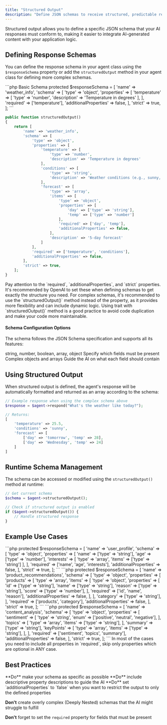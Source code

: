 ```yaml
---
title: "Structured Output"
description: "Define JSON schemas to receive structured, predictable responses from your AI agents instead of free-form text."
---
```


<Note>
Structured output allows you to define a specific JSON schema that your AI responses must conform to, making it easier to integrate AI-generated content with your application logic.
</Note>

## Defining Response Schemas

You can define the response schema in your agent class using the `$responseSchema` property or add the `structuredOutput` method in your agent class for defining more complex schemas.

<CodeGroup>
```php Basic Schema
protected $responseSchema = [
    'name' => 'weather_info',
    'schema' => [
        'type' => 'object',
        'properties' => [
            'temperature' => [
                'type' => 'number',
                'description' => 'Temperature in degrees'
            ],
        ],
        'required' => ['temperature'],
        'additionalProperties' => false,
    ],
    'strict' => true,
];
```

```php Complex Schema
public function structuredOutput()
{
    return [
        'name' => 'weather_info',
        'schema' => [
            'type' => 'object',
            'properties' => [
                'temperature' => [
                    'type' => 'number',
                    'description' => 'Temperature in degrees'
                ],
                'conditions' => [
                    'type' => 'string',
                    'description' => 'Weather conditions (e.g., sunny, rainy)'
                ],
                'forecast' => [
                    'type' => 'array',
                    'items' => [
                        'type' => 'object',
                        'properties' => [
                            'day' => ['type' => 'string'],
                            'temp' => ['type' => 'number']
                        ],
                        'required' => ['day', 'temp'],
                        'additionalProperties' => false,
                    ],
                    'description' => '5-day forecast'
                ]
            ],
            'required' => ['temperature', 'conditions'],
            'additionalProperties' => false,
        ],
        'strict' => true,
    ];
}
```
</CodeGroup>


<Warning>
Pay attention to the `required`, `additionalProperties`, and `strict` properties. It's recommended by OpenAI to set these when defining schemas to get exactly the structure you need.
</Warning>

<Tip>
For complex schemas, it's recommended to use the `structuredOutput()` method instead of the property, as it provides more flexibility and can include dynamic logic.
</Tip>

<Tip>
Using trait with `structuredOutput()` method is a good practice to avoid code duplication and make your code more maintainable.
</Tip>

#### Schema Configuration Options

The schema follows the JSON Schema specification and supports all its features:

<CardGroup cols={2}>
  <Card title="Basic Types" icon="code">
    string, number, boolean, array, object
  </Card>
  <Card title="Required Properties" icon="asterisk">
    Specify which fields must be present
  </Card>
  <Card title="Nested Structures" icon="layer-group">
    Complex objects and arrays
  </Card>
  <Card title="Property Descriptions" icon="comment">
    Guide the AI on what each field should contain
  </Card>
</CardGroup>

## Using Structured Output

When structured output is defined, the agent's response will be automatically formatted and returned as an array according to the schema:

```php
// Example response when using the complex schema above
$response = $agent->respond("What's the weather like today?");

// Returns:
[
    'temperature' => 25.5,
    'conditions' => 'sunny',
    'forecast' => [
        ['day' => 'tomorrow', 'temp' => 28],
        ['day' => 'Wednesday', 'temp' => 24]
    ]
]
```

## Runtime Schema Management

The schema can be accessed or modified using the `structuredOutput()` method at runtime:

```php
// Get current schema
$schema = $agent->structuredOutput();

// Check if structured output is enabled
if ($agent->structuredOutput()) {
    // Handle structured response
}
```

## Example Use Cases

<AccordionGroup>
  <Accordion title="User Profile Generation">
    ```php
    protected $responseSchema = [
        'name' => 'user_profile',
        'schema' => [
            'type' => 'object',
            'properties' => [
                'name' => ['type' => 'string'],
                'age' => ['type' => 'number'],
                'interests' => [
                    'type' => 'array',
                    'items' => ['type' => 'string']
                ],
            ],
            'required' => ['name', 'age', 'interests'],
            'additionalProperties' => false,
        ],
        'strict' => true,
    ];
    ```
  </Accordion>
  <Accordion title="Product Recommendations">
    ```php
    protected $responseSchema = [
        'name' => 'product_recommendations',
        'schema' => [
            'type' => 'object',
            'properties' => [
                'products' => [
                    'type' => 'array',
                    'items' => [
                        'type' => 'object',
                        'properties' => [
                            'id' => ['type' => 'string'],
                            'name' => ['type' => 'string'],
                            'reason' => ['type' => 'string'],
                            'score' => ['type' => 'number'],
                        ],
                        'required' => ['id', 'name', 'reason'],
                        'additionalProperties' => false,
                    ],
                ],
                'category' => ['type' => 'string'],
            ],
            'required' => ['products', 'category'],
            'additionalProperties' => false,
        ],
        'strict' => true,
    ];
    ```
  </Accordion>
  <Accordion title="Content Analysis">
    ```php
    protected $responseSchema = [
        'name' => 'content_analysis',
        'schema' => [
            'type' => 'object',
            'properties' => [
                'sentiment' => [
                    'type' => 'string',
                    'enum' => ['positive', 'neutral', 'negative'],
                ],
                'topics' => [
                    'type' => 'array',
                    'items' => ['type' => 'string'],
                ],
                'summary' => ['type' => 'string'],
                'keyPoints' => [
                    'type' => 'array',
                    'items' => ['type' => 'string'],
                ],
            ],
            'required' => ['sentiment', 'topics', 'summary'],
            'additionalProperties' => false,
        ],
        'strict' => true,
    ];
    ```
  </Accordion>
</AccordionGroup>

<Warning>
In most of the cases you need to include all properties in `required`, skip only properties which are optional in ANY case.
</Warning>

## Best Practices

<Check>
**Do** make your schema as specific as possible
</Check>

<Check>
**Do** include descriptive property descriptions to guide the AI
</Check>

<Check>
**Do** set `additionalProperties` to `false` when you want to restrict the output to only the defined properties
</Check>

<Icon icon="x" iconType="solid" color="red" /> **Don't** create overly complex (Deeply Nested) schemas that the AI might struggle to fulfill

<Icon icon="x" iconType="solid" color="red" /> **Don't** forget to set the `required` property for fields that must be present
